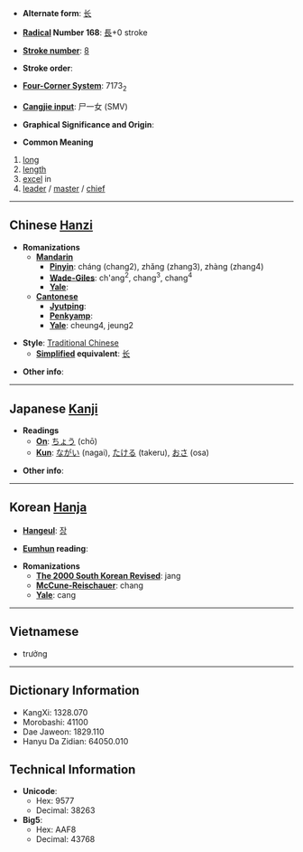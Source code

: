 * '''Alternate form''': [[长]]

* '''[[Wiktionary:Chinese radical index| Radical]] Number 168''': [[Wiktionary:Chinese radical index 長|長]]+0 stroke

* '''[[Wiktionary:Chinese total strokes index|Stroke number]]''': [[Wiktionary:Chinese total strokes index 8|8]]

* '''Stroke order''': 

* '''[[Wiktionary:Chinese four corner index|Four-Corner System]]''': 7173<sub>2</sub>

* '''[[Wiktionary:Chinese Cangjie index|Cangjie input]]''': 尸一女 (SMV)

* '''Graphical Significance and Origin''': 

* '''Common Meaning'''
#[[long]]
# [[length]]
# [[excel]] in
# [[leader]] / [[master]] / [[chief]]

----

== Chinese [[Hanzi]] ==

* '''Romanizations'''
** '''[[Mandarin]]'''
*** '''[[Pinyin]]''': cháng (chang2), zhǎng (zhang3), zhàng (zhang4)
*** '''[[Wade-Giles]]''': ch'ang<sup>2</sup>, chang<sup>3</sup>, chang<sup>4</sup>
*** '''[[Yale]]''': 
** '''[[Cantonese]]'''
*** '''[[Jyutping]]''':
*** '''[[Penkyamp]]''': 
*** '''[[Yale]]''': cheung4, jeung2

* '''Style''': [[Traditional Chinese]] 
** '''[[Simplified Chinese|Simplified]] equivalent''': [[长]]

* '''Other info''': 

----

== Japanese [[Kanji]] ==

* '''Readings'''
** '''[[On]]''': [[ちょう]] (chō)
** '''[[Kun]]''': [[ながい]] (nagai), [[たける]] (takeru), [[おさ]] (osa)

* '''Other info''':  

----

== Korean [[Hanja]] ==

* '''[[Hangeul]]''': [[장]]

* '''[[Eumhun]] reading''': 

* '''Romanizations'''
** '''[[The 2000 South Korean Revised Romanization|The 2000 South Korean Revised]]''': jang
** '''[[McCune-Reischauer]]''': chang
** '''[[Yale]]''': cang

----

==Vietnamese==

* trưởng

----

== Dictionary Information ==

* KangXi: 1328.070
* Morobashi: 41100
* Dae Jaweon: 1829.110
* Hanyu Da Zidian: 64050.010

== Technical Information ==

* '''Unicode''':
** Hex: 9577
** Decimal: 38263
* '''Big5''':
** Hex: AAF8
** Decimal: 43768